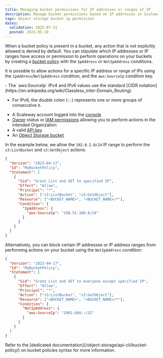 ```yaml
---
title: Managing bucket permissions for IP addresses or ranges of IP
description: Manage bucket permissions based on IP addresses in Scaleway Object Storage.
tags: object storage bucket ip permission
dates:
  validation: 2025-07-31
  posted: 2021-05-18
---
```



When a bucket policy is present in a bucket, any action that is not explicitly allowed is denied by default. You can stipulate which IP addresses or IP ranges have access or permission to perform operations on your buckets by creating a [bucket policy](/object-storage/api-cli/bucket-policy/) with the `IpAddress` or `NotIpAddress` conditions.

It is possible to allow actions for a specific IP address or range of IPs using the `IpAddress`/`NotIpAddress` condition, and the `aws:SourceIp` condition key.

<Message type="note">
  - The `aws:SourceIp` IPv4 and IPv6 values use the standard [CIDR notation](https://en.wikipedia.org/wiki/Classless_Inter-Domain_Routing). 
  
  - For IPv6, the double colon (`::`) represents one or more groups of consecutive `0`.
</Message>

<Requirements />

- A Scaleway account logged into the [console](https://account.scaleway.com/?service=elements)
- [Owner](/iam/concepts/#owner) status or [IAM permissions](/iam/concepts/#permission) allowing you to perform actions in the intended Organization
- A valid [API key](/iam/how-to/create-api-keys/)
- An [Object Storage bucket](/object-storage/how-to/create-a-bucket/)


In the example below, we allow the `192.0.2.0/24` IP range to perform the `s3:ListBucket` and `s3:GetObject` actions.

```json
{
  "Version": "2023-04-17",
  "Id": "MyBucketPolicy",
  "Statement": [
    {
      "Sid": "Grant List and GET to specified IP",
      "Effect": "Allow",
      "Principal": "*",
      "Action": ["s3:ListBucket", "s3:GetObject"],
      "Resource": ["<BUCKET_NAME>", "<BUCKET_NAME>/*"],
      "Condition": {
        "IpAddress": {
          "aws:SourceIp": "198.51.100.0/24"
        }
      }
    }
  ]
}
```

Alternatively, you can block certain IP addresses or IP address ranges from performing actions on your bucket using the `NotIpAddress` condition:

```json
{
  "Version": "2023-04-17",
  "Id": "MyBucketPolicy",
  "Statement": [
    {
      "Sid": "Grant List and GET to everyone except specified IP",
      "Effect": "Allow",
      "Principal": "*",
      "Action": ["s3:ListBucket", "s3:GetObject"],
      "Resource": ["<BUCKET_NAME>", "<BUCKET_NAME>/*"],
      "Condition": {
        "NotIpAddress": {
          "aws:SourceIp": "2001:db8::/32"
        }
      }
    }
  ]
}
```

<Message type="note">
  Refer to the [dedicated documentation](/object-storage/api-cli/bucket-policy/) on bucket policies syntax for more information.
</Message>
